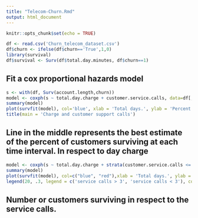 ```yaml
---
title: "Telecom-Churn.Rmd"
output: html_document
---
```


```r
knitr::opts_chunk$set(echo = TRUE)
```


```r
df <- read.csv('Churn_telecom_dataset.csv')
df$churn <- ifelse(df$churn=='True',1,0)
library(survival)
df$survival <- Surv(df$total.day.minutes, df$churn==1)
```


## Fit a cox proportional hazards model

```r
s <- with(df, Surv(account.length,churn))
model <- coxph(s ~ total.day.charge + customer.service.calls, data=df[, -4])
summary(model)
plot(survfit(model), col='blue', xlab = 'Total days.', ylab = 'Percent Surviving')
title(main = 'Charge and customer support calls')
```


## Line in the middle represents the best estimate of the percent of customers surviving at each time interval. In respect to day charge
```r
model <- coxph(s ~ total.day.charge + strata(customer.service.calls <= 3), data=df[, -4])
summary(model)
plot(survfit(model), col=c("blue", "red"),xlab = 'Total days.', ylab = 'Percent Surviving')
legend(20, .3, legend = c('service calls > 3', 'service calls < 3'), col = c('red', 'blue'), lty = c(1, 1))
```


## Number or customers surviving in respect to the service calls.